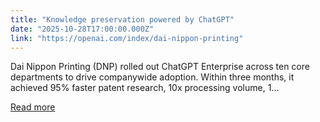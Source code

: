 ```yaml
---
title: "Knowledge preservation powered by ChatGPT"
date: "2025-10-28T17:00:00.000Z"
link: "https://openai.com/index/dai-nippon-printing"
---
```


Dai Nippon Printing (DNP) rolled out ChatGPT Enterprise across ten core departments to drive companywide adoption. Within three months, it achieved 95% faster patent research, 10x processing volume, 1...

[Read more](https://openai.com/index/dai-nippon-printing)
